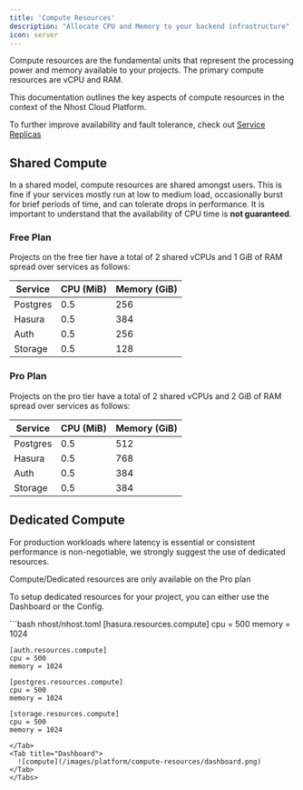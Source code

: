 ```yaml
---
title: 'Compute Resources'
description: "Allocate CPU and Memory to your backend infrastructure"
icon: server
---
```


Compute resources are the fundamental units that represent the processing power and memory available to your projects. The primary compute resources are vCPU and RAM. 

This documentation outlines the key aspects of compute resources in the context of the Nhost Cloud Platform.

<Tip>To further improve availability and fault tolerance, check out [Service Replicas](/platform/service-replicas)</Tip>

## Shared Compute

In a shared model, compute resources are shared amongst users. This is fine if your services mostly run at low to medium load, occasionally burst for brief periods of time, and can tolerate drops in performance. It is important to understand that the availability of CPU time is **not guaranteed**.

### Free Plan

Projects on the free tier have a total of 2 shared vCPUs and 1 GiB of RAM spread over services as follows:

| Service | CPU (MiB) | Memory (GiB) |
| --------| ----------|--------------|
| Postgres| 0.5 | 256 |
| Hasura  | 0.5 | 384 |
| Auth    | 0.5 | 256 |
| Storage | 0.5 | 128 |

### Pro Plan

Projects on the pro tier have a total of 2 shared vCPUs and 2 GiB of RAM spread over services as follows:

| Service | CPU (MiB) | Memory (GiB) |
| --------| ----------|--------------|
| Postgres| 0.5 | 512 |
| Hasura  | 0.5 | 768 |
| Auth    | 0.5 | 384 |
| Storage | 0.5 | 384 |



## Dedicated Compute

For production workloads where latency is essential or consistent performance is non-negotiable, we strongly suggest the use of dedicated resources. 

<Note>Compute/Dedicated resources are only available on the Pro plan</Note>


To setup dedicated resources for your project, you can either use the Dashboard or the Config.

<Tabs>
  <Tab title="Config">
    ```bash nhost/nhost.toml
    [hasura.resources.compute]
    cpu = 500
    memory = 1024

    [auth.resources.compute]
    cpu = 500
    memory = 1024

    [postgres.resources.compute]
    cpu = 500
    memory = 1024

    [storage.resources.compute]
    cpu = 500
    memory = 1024
  ```
  </Tab>
  <Tab title="Dashboard">
    ![compute](/images/platform/compute-resources/dashboard.png)
  </Tab>
</Tabs>

